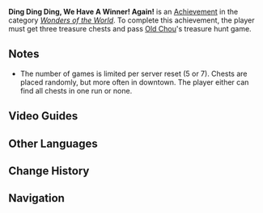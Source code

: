 {{Achievement Infobox
|id           = 81205
|order id     = 1191
|category     = Wonders of the World
|description  = Get three treasure chests and pass [[Old Chou]]'s treasure hunt game.
|requirements = 
|hidden       = 1
|primogems    = 5
|type         = Exploration
}}
'''Ding Ding Ding, We Have A Winner! Again!''' is an [[Achievement]] in the category ''[[Wonders of the World]]''. To complete this achievement, the player must get three treasure chests and pass [[Old Chou]]'s treasure hunt game.

==Notes==
* The number of games is limited per server reset (5 or 7). Chests are placed randomly, but more often in downtown. The player either can find all chests in one run or none.
<!--
==Trivia==
-->

==Video Guides==
{{EVT
|video1   = https://youtu.be/DnR7mSJOt4U
|caption1 = Ding Ding Ding, We Have a Winner! Again! Guide
}}

==Other Languages==
{{Other Languages
|en      = Ding Ding Ding, We Have a Winner! Again!
|zhs     = 又，又，又中大奖了！
|zhs_rm  = Yòu, yòu, yòu zhōng dàjiǎngle!
|zht     = 又、又、又中大獎了！
|zht_rm  = Yòu, yòu, yòu zhōng dàjiǎngle!
|zh_tl   = 
|ja      = ま、ま、また大当たり！
|ja_rm   = Ma, ma, mata ooatari!
|ja_tl   = 
|ko      = 또, 또, 또 대박이다!
|ko_rm   = Tto, Tto, Tto, Daebak'ida!
|ko_tl   = Again, Again, Again Jackpot!
|es      = ¡Ding, ding, ding, premio!
|es_tl   = Ding, Ding, Ding, Prize!
|fr      = Go go, à nous le magot !
|fr_tl   = Oot Oot, The Loot Is Ours!
|ru      = Та-дам! У нас снова победитель!
|ru_tl   = Ta-dam! We Have a Winner Again!
|th      = ระ...ระ รางวัลใหญ่อีกแล้ววว!
|th_rm   = 
|th_tl   = 
|vi      = Lại, Lại, Lại Trúng Thưởng Rồi!
|vi_tl   = 
|de      = Klingelingeling, wir haben einen Gewinner! Schon wieder!
|de_tl   = Ding Ding Ding, We Have A Winner! Yet again!
|id      = Wah, Bisa Jadi "Crazy Rich" Nih!
|id_tl   = Wow, (you) can become a "Crazy Rich"!
|pt      = Ding, Ding, Ding! Temos Um Vencedor! De Novo!
|pt_tl   = Ding, ding, ding! We have a winner! Again!
}}

==Change History==
{{Change History|2.6}}
<!--
==References==
{{Reflist}}
-->
==Navigation==
{{Achievement Navbox|Wonders of the World|Exploration}}